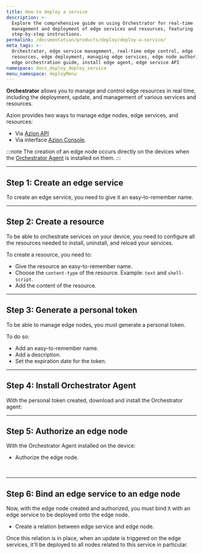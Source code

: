 ```yaml
---
title: How to deploy a service
description: >-
  Explore the comprehensive guide on using Orchestrator for real-time
  management and deployment of edge services and resources, featuring
  step-by-step instructions.
permalink: /documentation/products/deploy/deploy-a-service/
meta_tags: >-
  Orchestrator, edge service management, real-time edge control, edge
  resources, edge deployment, managing edge services, edge node authorization,
  edge orchestration guide, install edge agent, edge service API
namespace: docs_deploy_deploy_service
menu_namespace: deployMenu
---
```




**Orchestrator** allows you to manage and control edge resources in real time, including the deployment, update, and management of various services and resources.

Azion provides two ways to manage edge nodes, edge services, and resources: 

- Via [Azion API](https://api.azion.com)
- Via interface [Azion Console](/en/documentation/products/guides/how-to-access-azion-console/).

:::note
The creation of an edge node occurs directly on the devices when the [Orchestrator Agent](/en/documentation/products/guides/deploy/install-orchestrator-agent/) is installed on them.
:::

<LinkButton link="/en/documentation/products/guides/deploy/install-orchestrator-agent/" label="go to install Orchestrator agent" severity="secondary" />

---

## Step 1: Create an edge service

To create an edge service, you need to give it an easy-to-remember name.

<LinkButton link="/en/documentation/products/guides/deploy/create-edge-service/" label="go to how to create an edge service" severity="secondary" target="_blank" />

---

## Step 2: Create a resource 

To be able to orchestrate services on your device, you need to configure all the resources needed to install, uninstall, and reload your services.

To create a resource, you need to: 

- Give the resource an easy-to-remember name.
- Choose the `content-type` of the resource. Example: `text` and `shell-script`.
- Add the content of the resource.

<LinkButton link="/en/documentation/products/guides/deploy/provision-files/" label="go to how to provision files" severity="secondary" target="_blank" />

---

## Step 3: Generate a personal token 

To be able to manage edge nodes, you must generate a personal token.

To do so: 

- Add an easy-to-remember name.
- Add a description.
- Set the expiration date for the token.

<LinkButton link="/en/documentation/products/guides/personal-tokens/" label="go to generate a personal token" severity="secondary" />

---

## Step 4: Install Orchestrator Agent 

With the personal token created, download and install the Orchestrator agent:


<LinkButton link="/en/documentation/products/guides/deploy/install-orchestrator-agent/" label="go to how to install Orchestrator Agent" severity="secondary" target="_blank" />

---

## Step 5: Authorize an edge node

With the Orchestrator Agent installed on the device:

- Authorize the edge node.

<LinkButton link="/en/documentation/products/guides/deploy/authorize-an-edge-node/" label="go to how to authorize an edge node" severity="secondary" target="_blank" />
<br/>
<LinkButton link="/en/documentation/products/deploy/edge-orchestrator/edge-node/" label="go to Edge Node reference documentation" severity="secondary" />

---

## Step 6: Bind an edge service to an edge node

Now, with the edge node created and authorized, you must bind it with an edge service to be deployed onto the edge node.

- Create a relation between edge service and edge node.

<LinkButton link="/en/documentation/products/guides/deploy/bind-service-node/" label="how to bind an edge service to an edge node" severity="secondary" target="_blank" />

Once this relation is in place, when an update is triggered on the edge services, it'll be deployed to all nodes related to this service in particular.
